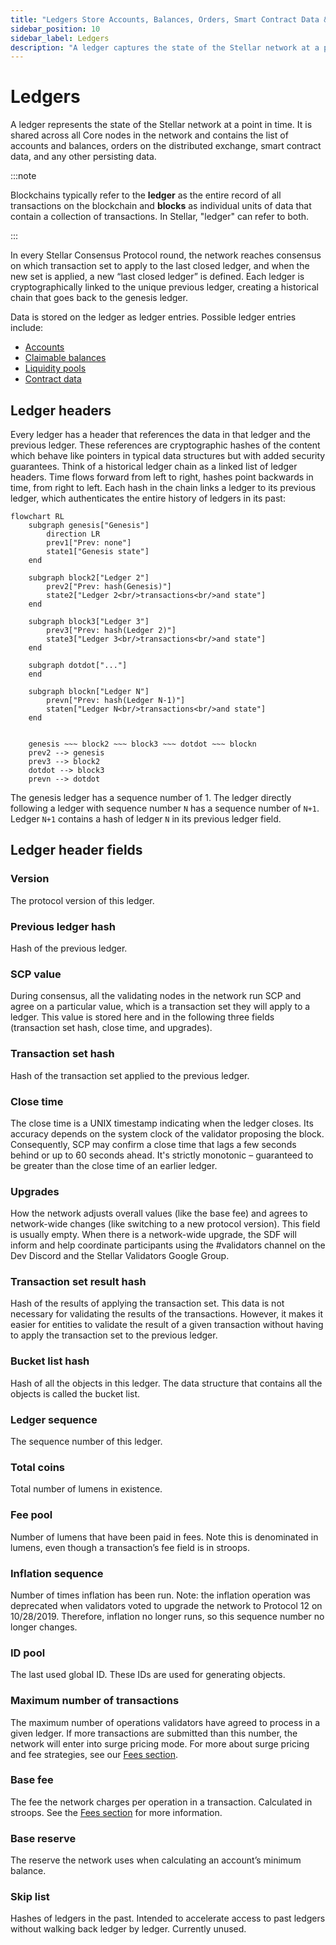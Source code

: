 ```yaml
---
title: "Ledgers Store Accounts, Balances, Orders, Smart Contract Data & More"
sidebar_position: 10
sidebar_label: Ledgers
description: "A ledger captures the state of the Stellar network at a point in time, storing accounts, balances, orders, smart contract data, and other persistent information."
---
```


# Ledgers

A ledger represents the state of the Stellar network at a point in time. It is shared across all Core nodes in the network and contains the list of accounts and balances, orders on the distributed exchange, smart contract data, and any other persisting data.

:::note

Blockchains typically refer to the **ledger** as the entire record of all transactions on the blockchain and **blocks** as individual units of data that contain a collection of transactions. In Stellar, "ledger" can refer to both.

:::

In every Stellar Consensus Protocol round, the network reaches consensus on which transaction set to apply to the last closed ledger, and when the new set is applied, a new “last closed ledger” is defined. Each ledger is cryptographically linked to the unique previous ledger, creating a historical chain that goes back to the genesis ledger.

Data is stored on the ledger as ledger entries. Possible ledger entries include:

- [Accounts](./accounts.mdx)
- [Claimable balances](../../../build/guides/transactions/claimable-balances.mdx)
- [Liquidity pools](../../encyclopedia/sdex/liquidity-on-stellar-sdex-liquidity-pools.mdx)
- [Contract data](../../fundamentals/contract-development/storage/persisting-data.mdx#ledger-entries)

## Ledger headers

Every ledger has a header that references the data in that ledger and the previous ledger. These references are cryptographic hashes of the content which behave like pointers in typical data structures but with added security guarantees. Think of a historical ledger chain as a linked list of ledger headers. Time flows forward from left to right, hashes point backwards in time, from right to left. Each hash in the chain links a ledger to its previous ledger, which authenticates the entire history of ledgers in its past:

```mermaid
flowchart RL
    subgraph genesis["Genesis"]
        direction LR
        prev1["Prev: none"]
        state1["Genesis state"]
    end

    subgraph block2["Ledger 2"]
        prev2["Prev: hash(Genesis)"]
        state2["Ledger 2<br/>transactions<br/>and state"]
    end

    subgraph block3["Ledger 3"]
        prev3["Prev: hash(Ledger 2)"]
        state3["Ledger 3<br/>transactions<br/>and state"]
    end

    subgraph dotdot["..."]
    end

    subgraph blockn["Ledger N"]
        prevn["Prev: hash(Ledger N-1)"]
        staten["Ledger N<br/>transactions<br/>and state"]
    end


    genesis ~~~ block2 ~~~ block3 ~~~ dotdot ~~~ blockn
    prev2 --> genesis
    prev3 --> block2
    dotdot --> block3
    prevn --> dotdot

```

The genesis ledger has a sequence number of 1. The ledger directly following a ledger with sequence number `N` has a sequence number of `N+1`. Ledger `N+1` contains a hash of ledger `N` in its previous ledger field.

## Ledger header fields

### Version

The protocol version of this ledger.

### Previous ledger hash

Hash of the previous ledger.

### SCP value

During consensus, all the validating nodes in the network run SCP and agree on a particular value, which is a transaction set they will apply to a ledger. This value is stored here and in the following three fields (transaction set hash, close time, and upgrades).

### Transaction set hash

Hash of the transaction set applied to the previous ledger.

### Close time

The close time is a UNIX timestamp indicating when the ledger closes. Its accuracy depends on the system clock of the validator proposing the block. Consequently, SCP may confirm a close time that lags a few seconds behind or up to 60 seconds ahead. It's strictly monotonic – guaranteed to be greater than the close time of an earlier ledger.

### Upgrades

How the network adjusts overall values (like the base fee) and agrees to network-wide changes (like switching to a new protocol version). This field is usually empty. When there is a network-wide upgrade, the SDF will inform and help coordinate participants using the #validators channel on the Dev Discord and the Stellar Validators Google Group.

### Transaction set result hash

Hash of the results of applying the transaction set. This data is not necessary for validating the results of the transactions. However, it makes it easier for entities to validate the result of a given transaction without having to apply the transaction set to the previous ledger.

### Bucket list hash

Hash of all the objects in this ledger. The data structure that contains all the objects is called the bucket list.

### Ledger sequence

The sequence number of this ledger.

### Total coins

Total number of lumens in existence.

### Fee pool

Number of lumens that have been paid in fees. Note this is denominated in lumens, even though a transaction’s fee field is in stroops.

### Inflation sequence

Number of times inflation has been run. Note: the inflation operation was deprecated when validators voted to upgrade the network to Protocol 12 on 10/28/2019. Therefore, inflation no longer runs, so this sequence number no longer changes.

### ID pool

The last used global ID. These IDs are used for generating objects.

### Maximum number of transactions

The maximum number of operations validators have agreed to process in a given ledger. If more transactions are submitted than this number, the network will enter into surge pricing mode. For more about surge pricing and fee strategies, see our [Fees section](../../fundamentals/fees-resource-limits-metering.mdx).

### Base fee

The fee the network charges per operation in a transaction. Calculated in stroops. See the [Fees section](../../fundamentals/fees-resource-limits-metering.mdx) for more information.

### Base reserve

The reserve the network uses when calculating an account’s minimum balance.

### Skip list

Hashes of ledgers in the past. Intended to accelerate access to past ledgers without walking back ledger by ledger. Currently unused.
